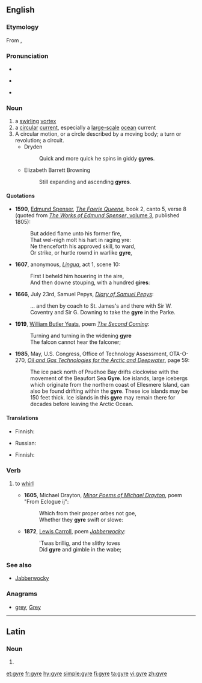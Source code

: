 ==English==

===Etymology===
From {{etyl|la|en}} {{term|gyrus|lang=la}}, {{etyl|grc|en}} {{term|γῦρος||circle, ring, turning|tr=gyros|lang=grc}}

===Pronunciation===
* {{rhymes|aɪə(r)|lang=en}}
* {{a|UK}} {{IPA|/dʒaɪ.ə/|lang=en}}
* {{a|US}} {{enPR|jīər}} {{IPA|/dʒaɪ.ɚ/|lang=en}}

===Noun===
{{wikipedia}}
{{en-noun}}

# a [[swirling]] [[vortex]]
# a [[circular]] [[current]], especially a [[large-scale]] [[ocean]] current
# A circular motion, or a circle described by a moving body; a turn or revolution; a circuit.
#* Dryden
#*: Quick and more quick he spins in giddy '''gyres'''.
#* Elizabeth Barrett Browning
#*: Still expanding and ascending '''gyres'''.

====Quotations====
* '''1590''', [[w:Edmund Spenser|Edmund Spenser]], [[w:The Faerie Queene|''The Faerie Queene'']], book 2, canto 5, verse 8 (quoted from [http://books.google.co.uk/books?id=MWs-AAAAYAAJ ''The Works of Edmund Spenser'', volume 3], published 1805):
*: But added flame unto his former fire,<br>That wel-nigh molt his hart in raging yre:<br>Ne thenceforth his approved skill, to ward,<br>Or strike, or hurtle rownd in warlike '''gyre''',
* '''1607''', anonymous, [http://www.archive.org/details/lingua160700unknuoft ''Lingua''], act 1, scene 10:
*: First I beheld him houering in the aire,<br>And then downe stouping, with a hundred '''gires''':
* '''1666''', July 23rd, Samuel Pepys, [[s:Diary_of_Samuel_Pepys/1666/July|''Diary of Samuel Pepys'']]:
*: … and then by coach to St. James's and there with Sir W. Coventry and Sir G. Downing to take the '''gyre''' in the Parke.
* '''1919''', [[w:William Butler Yeats|William Butler Yeats]], poem [[s:The Second Coming (Yeats)|''The Second Coming'']]:
*: Turning and turning in the widening '''gyre'''<br>The falcon cannot hear the falconer;
* '''1985''', May, U.S. Congress, Office of Technology Assessment, OTA-O-270, [http://books.google.co.uk/books?id=pcZE9tiMz2YC ''Oil and Gas Technologies for the Arctic and Deepwater''], page 59:
*: The ice pack north of Prudhoe Bay drifts clockwise with the movement of the Beaufort Sea '''Gyre'''.  Ice islands, large icebergs which originate from the northern coast of Ellesmere Island, can also be found drifting within the '''gyre'''.  These ice islands may be 150 feet thick.  Ice islands in this '''gyre''' may remain there for decades before leaving the Arctic Ocean.

====Translations====
{{trans-top|a swirling vortex}}
* Finnish: {{t|fi|pyörre}}
{{trans-mid}}
* Russian: {{t+|ru|вихрь|m}}
{{trans-bottom}}

{{trans-top|a circular current, especially a large-scale ocean current}}
* Finnish: {{t|fi|pyörre}}
{{trans-mid}}
{{trans-bottom}}

===Verb===
{{en-verb|gyr}}

# {{context|intransitive|lang=en}} to [[whirl]]
#* '''1605''', Michael Drayton, [http://www.gutenberg.org/etext/17873 ''Minor Poems of Michael Drayton''], poem "From Eclogue ij":
#*: Which from their proper orbes not goe,<br>Whether they '''gyre''' swift or slowe:
#* '''1872''', [[w:Lewis Carroll|Lewis Carroll]], poem [[s:Jabberwocky|''Jabberwocky'']]:
#*: 'Twas brillig, and the slithy toves<br>Did '''gyre''' and gimble in the wabe;

===See also===
* [[Jabberwocky]]

===Anagrams===
* [[grey#English|grey]], [[Grey#English|Grey]]

----

==Latin==

===Noun===
{{la-noun-form|gȳre}}

# {{inflection of|gȳrus||voc|s|lang=la}}

[[et:gyre]]
[[fr:gyre]]
[[hy:gyre]]
[[simple:gyre]]
[[fi:gyre]]
[[ta:gyre]]
[[vi:gyre]]
[[zh:gyre]]